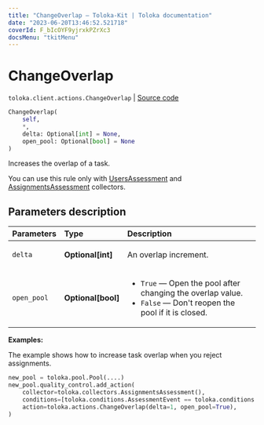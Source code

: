 ```yaml
---
title: "ChangeOverlap — Toloka-Kit | Toloka documentation"
date: "2023-06-20T13:46:52.521718"
coverId: F_bIcOYF9yjrxkPZrXc3
docsMenu: "tkitMenu"
---
```


# ChangeOverlap

`toloka.client.actions.ChangeOverlap` | [Source code](https://github.com/Toloka/toloka-kit/blob/v1.2.0/src/client/actions.py#L131)

```python
ChangeOverlap(
    self,
    *,
    delta: Optional[int] = None,
    open_pool: Optional[bool] = None
)
```

Increases the overlap of a task.

You can use this rule only with [UsersAssessment](/docs/toloka-kit/reference/toloka.client.collectors.UsersAssessment) and [AssignmentsAssessment](/docs/toloka-kit/reference/toloka.client.collectors.AssignmentsAssessment) collectors.

## Parameters description

| Parameters | Type | Description |
| :----------| :----| :-----------|
`delta`|**Optional\[int\]**|<p>An overlap increment.</p>
`open_pool`|**Optional\[bool\]**|<ul> <li>`True` — Open the pool after changing the overlap value.</li> <li>`False` — Don't reopen the pool if it is closed.</li> </ul>

**Examples:**

The example shows how to increase task overlap when you reject assignments.

```python
new_pool = toloka.pool.Pool(....)
new_pool.quality_control.add_action(
    collector=toloka.collectors.AssignmentsAssessment(),
    conditions=[toloka.conditions.AssessmentEvent == toloka.conditions.AssessmentEvent.REJECT],
    action=toloka.actions.ChangeOverlap(delta=1, open_pool=True),
)
```